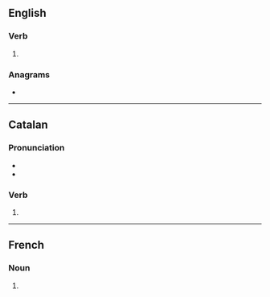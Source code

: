 ==English==

===Verb===
{{head|en|verb form}}

# {{en-third-person singular of|rebut}}

===Anagrams===
* {{anagrams|en|a=berstu|Buster|Strube|Stuber|brutes|burets|buster|surbet|tubers}}

----

==Catalan==

===Pronunciation===
* {{ca-IPA}}
* {{rhymes|ca|uts|s=2}}

===Verb===
{{head|ca|past participle|g=m-p}}

# {{ca-verb form of|g=mpl|m=ptc|t=past|rebre}}

----

==French==

===Noun===
{{head|fr|noun form|g=?}}

# {{plural of|fr|rebut}}
